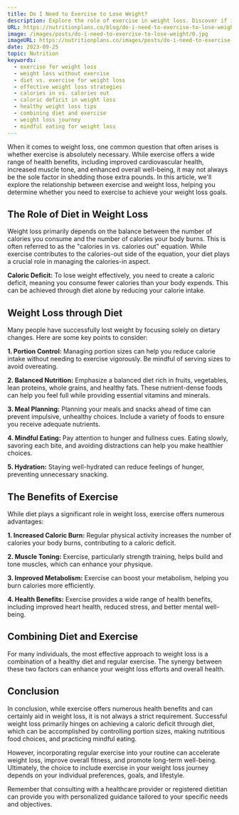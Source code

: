 ```yaml
---
title: Do I Need to Exercise to Lose Weight?
description: Explore the role of exercise in weight loss. Discover if it's necessary and how it complements a healthy diet for effective results..
URL: https://nutritionplans.co/blog/do-i-need-to-exercise-to-lose-weight
image: /images/posts/do-i-need-to-exercise-to-lose-weight/0.jpg
imageURL: https://nutritionplans.co/images/posts/do-i-need-to-exercise-to-lose-weight/0.jpg
date: 2023-09-25
topic: Nutrition
keywords:
  - exercise for weight loss
  - weight loss without exercise
  - diet vs. exercise for weight loss
  - effective weight loss strategies
  - calories in vs. calories out
  - caloric deficit in weight loss
  - healthy weight loss tips
  - combining diet and exercise
  - weight loss journey
  - mindful eating for weight loss
---
```


When it comes to weight loss, one common question that often arises is whether exercise is absolutely necessary. While exercise offers a wide range of health benefits, including improved cardiovascular health, increased muscle tone, and enhanced overall well-being, it may not always be the sole factor in shedding those extra pounds. In this article, we'll explore the relationship between exercise and weight loss, helping you determine whether you need to exercise to achieve your weight loss goals.

## The Role of Diet in Weight Loss

Weight loss primarily depends on the balance between the number of calories you consume and the number of calories your body burns. This is often referred to as the "calories in vs. calories out" equation. While exercise contributes to the calories-out side of the equation, your diet plays a crucial role in managing the calories-in aspect.

**Caloric Deficit:** To lose weight effectively, you need to create a caloric deficit, meaning you consume fewer calories than your body expends. This can be achieved through diet alone by reducing your calorie intake.

## Weight Loss through Diet

Many people have successfully lost weight by focusing solely on dietary changes. Here are some key points to consider:

**1. Portion Control:** Managing portion sizes can help you reduce calorie intake without needing to exercise vigorously. Be mindful of serving sizes to avoid overeating.

**2. Balanced Nutrition:** Emphasize a balanced diet rich in fruits, vegetables, lean proteins, whole grains, and healthy fats. These nutrient-dense foods can help you feel full while providing essential vitamins and minerals.

**3. Meal Planning:** Planning your meals and snacks ahead of time can prevent impulsive, unhealthy choices. Include a variety of foods to ensure you receive adequate nutrients.

**4. Mindful Eating:** Pay attention to hunger and fullness cues. Eating slowly, savoring each bite, and avoiding distractions can help you make healthier choices.

**5. Hydration:** Staying well-hydrated can reduce feelings of hunger, preventing unnecessary snacking.

## The Benefits of Exercise

While diet plays a significant role in weight loss, exercise offers numerous advantages:

**1. Increased Caloric Burn:** Regular physical activity increases the number of calories your body burns, contributing to a caloric deficit.

**2. Muscle Toning:** Exercise, particularly strength training, helps build and tone muscles, which can enhance your physique.

**3. Improved Metabolism:** Exercise can boost your metabolism, helping you burn calories more efficiently.

**4. Health Benefits:** Exercise provides a wide range of health benefits, including improved heart health, reduced stress, and better mental well-being.

## Combining Diet and Exercise

For many individuals, the most effective approach to weight loss is a combination of a healthy diet and regular exercise. The synergy between these two factors can enhance your weight loss efforts and overall health.

## Conclusion

In conclusion, while exercise offers numerous health benefits and can certainly aid in weight loss, it is not always a strict requirement. Successful weight loss primarily hinges on achieving a caloric deficit through diet, which can be accomplished by controlling portion sizes, making nutritious food choices, and practicing mindful eating.

However, incorporating regular exercise into your routine can accelerate weight loss, improve overall fitness, and promote long-term well-being. Ultimately, the choice to include exercise in your weight loss journey depends on your individual preferences, goals, and lifestyle.

Remember that consulting with a healthcare provider or registered dietitian can provide you with personalized guidance tailored to your specific needs and objectives.
